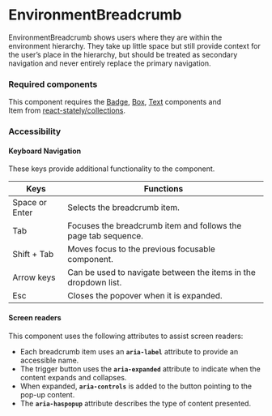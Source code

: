 
<Meta title="Components/EnvironmentBreadcrumb/EnvironmentBreadcrumb" />

# EnvironmentBreadcrumb

EnvironmentBreadcrumb shows users where they are within the environment hierarchy. 
They take up little space but still provide context for the user’s place in the hierarchy, but should be treated as secondary navigation and never entirely replace the primary navigation.

### Required components

This component requires the [Badge](./?path=/docs/components-badge--default),
[Box](./?path=/story/components-box--default), [Text](./?path=/docs/components-text--default) components and  
Item from [react-stately/collections](https://react-spectrum.adobe.com/react-stately/collections.html).

### Accessibility

#### Keyboard Navigation

These keys provide additional functionality to the component. 

| Keys | Functions |
| ---- | --------- |
| Space or Enter  | Selects the breadcrumb item. |
| Tab | Focuses the breadcrumb item and follows the page tab sequence. | 
| Shift + Tab | Moves focus to the previous focusable component. |
| Arrow keys | Can be used to navigate between the items in the dropdown list. |
| Esc | Closes the popover when it is expanded. |

#### Screen readers

This component uses the following attributes to assist screen readers:
- Each breadcrumb item uses an **`aria-label`** attribute to provide an accessible name.
- The trigger button uses the **`aria-expanded`** attribute to indicate when the content expands and collapses. 
- When expanded, **`aria-controls`** is added to the button pointing to the pop-up content.
- The **`aria-haspopup`** attribute describes the type of content presented.